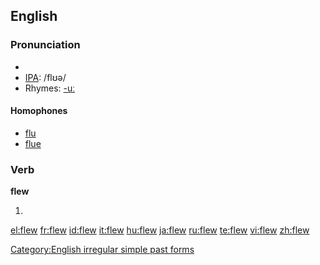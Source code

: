 ==English==

===Pronunciation===
*{{audio|en-us-flew.ogg|Audio (US)}}
*[[w:IPA|IPA]]: /flʊə/
*Rhymes: [[Rhymes:English:-uː|-uː]]

====Homophones====
*[[flu]]
*[[flue]]

===Verb===
'''flew'''

# {{simple past of|[[fly]]}}

[[Category:English irregular simple past forms]]

[[el:flew]]
[[fr:flew]]
[[id:flew]]
[[it:flew]]
[[hu:flew]]
[[ja:flew]]
[[ru:flew]]
[[te:flew]]
[[vi:flew]]
[[zh:flew]]